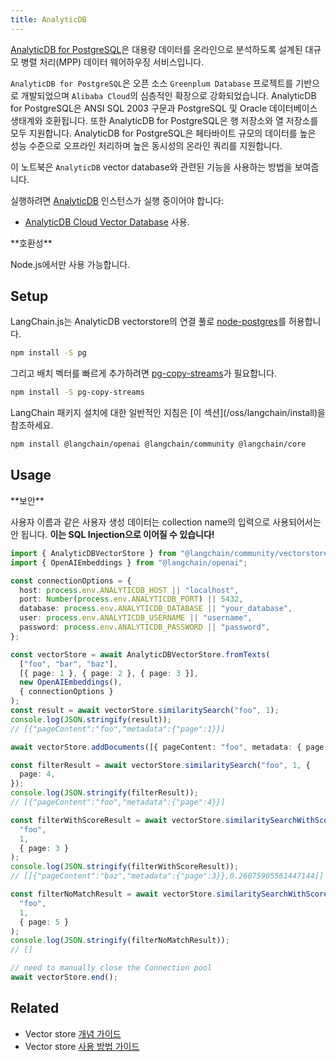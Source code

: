 ```yaml
---
title: AnalyticDB
---
```


[AnalyticDB for PostgreSQL](https://www.alibabacloud.com/help/en/analyticdb-for-postgresql/latest/product-introduction-overview)은 대용량 데이터를 온라인으로 분석하도록 설계된 대규모 병렬 처리(MPP) 데이터 웨어하우징 서비스입니다.

`AnalyticDB for PostgreSQL`은 오픈 소스 `Greenplum Database` 프로젝트를 기반으로 개발되었으며 `Alibaba Cloud`의 심층적인 확장으로 강화되었습니다. AnalyticDB for PostgreSQL은 ANSI SQL 2003 구문과 PostgreSQL 및 Oracle 데이터베이스 생태계와 호환됩니다. 또한 AnalyticDB for PostgreSQL은 행 저장소와 열 저장소를 모두 지원합니다. AnalyticDB for PostgreSQL은 페타바이트 규모의 데이터를 높은 성능 수준으로 오프라인 처리하며 높은 동시성의 온라인 쿼리를 지원합니다.

이 노트북은 `AnalyticDB` vector database와 관련된 기능을 사용하는 방법을 보여줍니다.

실행하려면 [AnalyticDB](https://www.alibabacloud.com/help/en/analyticdb-for-postgresql/latest/product-introduction-overview) 인스턴스가 실행 중이어야 합니다:

- [AnalyticDB Cloud Vector Database](https://www.alibabacloud.com/product/hybriddb-postgresql) 사용.

<Tip>
**호환성**

Node.js에서만 사용 가능합니다.
</Tip>

## Setup

LangChain.js는 AnalyticDB vectorstore의 연결 풀로 [node-postgres](https://node-postgres.com/)를 허용합니다.

```bash npm
npm install -S pg
```
그리고 배치 벡터를 빠르게 추가하려면 [pg-copy-streams](https://github.com/brianc/node-pg-copy-streams)가 필요합니다.

```bash npm
npm install -S pg-copy-streams
```
<Tip>
LangChain 패키지 설치에 대한 일반적인 지침은 [이 섹션](/oss/langchain/install)을 참조하세요.
</Tip>

```bash npm
npm install @langchain/openai @langchain/community @langchain/core
```

## Usage

<Warning>
**보안**

사용자 이름과 같은 사용자 생성 데이터는 collection name의 입력으로 사용되어서는 안 됩니다.
**이는 SQL Injection으로 이어질 수 있습니다!**
</Warning>

```typescript
import { AnalyticDBVectorStore } from "@langchain/community/vectorstores/analyticdb";
import { OpenAIEmbeddings } from "@langchain/openai";

const connectionOptions = {
  host: process.env.ANALYTICDB_HOST || "localhost",
  port: Number(process.env.ANALYTICDB_PORT) || 5432,
  database: process.env.ANALYTICDB_DATABASE || "your_database",
  user: process.env.ANALYTICDB_USERNAME || "username",
  password: process.env.ANALYTICDB_PASSWORD || "password",
};

const vectorStore = await AnalyticDBVectorStore.fromTexts(
  ["foo", "bar", "baz"],
  [{ page: 1 }, { page: 2 }, { page: 3 }],
  new OpenAIEmbeddings(),
  { connectionOptions }
);
const result = await vectorStore.similaritySearch("foo", 1);
console.log(JSON.stringify(result));
// [{"pageContent":"foo","metadata":{"page":1}}]

await vectorStore.addDocuments([{ pageContent: "foo", metadata: { page: 4 } }]);

const filterResult = await vectorStore.similaritySearch("foo", 1, {
  page: 4,
});
console.log(JSON.stringify(filterResult));
// [{"pageContent":"foo","metadata":{"page":4}}]

const filterWithScoreResult = await vectorStore.similaritySearchWithScore(
  "foo",
  1,
  { page: 3 }
);
console.log(JSON.stringify(filterWithScoreResult));
// [[{"pageContent":"baz","metadata":{"page":3}},0.26075905561447144]]

const filterNoMatchResult = await vectorStore.similaritySearchWithScore(
  "foo",
  1,
  { page: 5 }
);
console.log(JSON.stringify(filterNoMatchResult));
// []

// need to manually close the Connection pool
await vectorStore.end();
```

## Related

- Vector store [개념 가이드](/oss/integrations/vectorstores)
- Vector store [사용 방법 가이드](/oss/integrations/vectorstores)